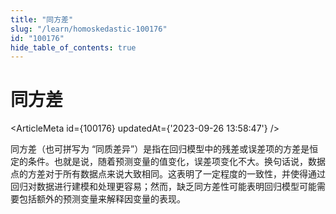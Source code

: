```yaml
---
title: "同方差"
slug: "/learn/homoskedastic-100176"
id: "100176"
hide_table_of_contents: true
---
```



# 同方差

<ArticleMeta id={100176} updatedAt={'2023-09-26 13:58:47'} />
<div className='border-solid border-b border-t-0 my-4 border-[var(--ifm-color-gray-300)]' />

同方差（也可拼写为 “同质差异”）是指在回归模型中的残差或误差项的方差是恒定的条件。也就是说，随着预测变量的值变化，误差项变化不大。换句话说，数据点的方差对于所有数据点来说大致相同。这表明了一定程度的一致性，并使得通过回归对数据进行建模和处理更容易；然而，缺乏同方差性可能表明回归模型可能需要包括额外的预测变量来解释因变量的表现。
